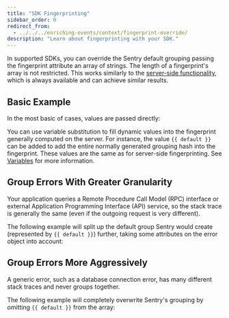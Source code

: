 ```yaml
---
title: "SDK Fingerprinting"
sidebar_order: 0
redirect_from:
  - ../../../enriching-events/context/fingerprint-override/
description: "Learn about fingerprinting with your SDK."
---
```


In supported SDKs, you can override the Sentry default grouping passing the fingerprint attribute an array of strings. The length of a fingerprint's array is not restricted. This works similarly to the [server-side functionality](../server-side-fingerprinting/), which is always available and can achieve similar results.


<PlatformContent includePath="set-fingerprint/basic">

## Basic Example

In the most basic of cases, values are passed directly:

</PlatformContent>

You can use variable substitution to fill dynamic values into the fingerprint generally computed on the server. For instance, the value `{{ default }}` can be added to add the entire normally generated grouping hash into the fingerprint. These values are the same as for server-side fingerprinting. See [Variables](../server-side-fingerprinting/#variables) for more information.

<PlatformContent includePath="set-fingerprint/rpc">

## Group Errors With Greater Granularity

Your application queries a Remote Procedure Call Model (RPC) interface or external Application Programming Interface (API) service, so the stack trace is generally the same (even if the outgoing request is very different).

The following example will split up the default group Sentry would create (represented by `{{ default }}`) further, taking some attributes on the error object into account:

</PlatformContent>

<PlatformContent includePath="set-fingerprint/database-connection">

## Group Errors More Aggressively

A generic error, such as a database connection error, has many different stack traces and never groups together.

The following example will completely overwrite Sentry's grouping by omitting `{{ default }}` from the array:

</PlatformContent>
